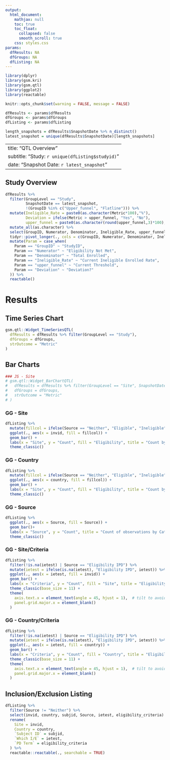 ```yaml
---
output:
  html_document:
    mathjax: null
    toc: true
    toc_float:
      collapsed: false
      smooth_scroll: true
    css: styles.css
params:
  dfResults: NA
  dfGroups: NA
  dfListing: NA
---
```


```r
library(dplyr)
library(gsm.kri)
library(gsm.qtl)
library(ggplot2)
library(reactable)

knitr::opts_chunk$set(warning = FALSE, message = FALSE) 

dfResults <- params$dfResults
dfGroups <- params$dfGroups
dfListing <- params$dfListing

length_snapshots = dfResults$SnapshotDate %>% n_distinct()
latest_snapshot = unique(dfResults$SnapshotDate)[length_snapshots]
```

---
title: "QTL Overview"
subtitle: "Study: `r unique(dfListing$studyid)`"
date: "Snapshot Date: `r latest_snapshot`"
--- 

## Study Overview
```r
dfResults %>%
  filter(GroupLevel == "Study",
         SnapshotDate == latest_snapshot,
         !(GroupID %in% c("Upper_funnel", "Flatline"))) %>%
  mutate(Ineligible_Rate = paste0(as.character(Metric*100),"%"),
         Deviation = ifelse(Metric > upper_funnel, "Yes", "No"),
         upper_funnel = paste0(as.character(round(upper_funnel,3)*100), "%")) %>%
  mutate_all(as.character) %>%
  select(GroupID, Numerator, Denominator, Ineligible_Rate, upper_funnel, Deviation) %>%
  tidyr::pivot_longer(., cols = c(GroupID, Numerator, Denominator, Ineligible_Rate, upper_funnel, Deviation), names_to = "Param", values_to = "Value") %>%
  mutate(Param = case_when(
    Param == "GroupID" ~ "StudyID",
    Param == "Numerator" ~ "Eligibility Not Met",
    Param == "Denominator" ~ "Total Enrolled",
    Param == "Ineligible_Rate" ~ "Current Ineligible Enrolled Rate",
    Param == "upper_funnel" ~ "Current Threshold",
    Param == "Deviation" ~ "Deviation?"
  )) %>% 
  reactable()
```

# Results

## Time Series Chart
```r
gsm.qtl::Widget_TimeSeriesQTL(
  dfResults = dfResults %>% filter(GroupLevel == "Study"),
  dfGroups = dfGroups,
  strOutcome = "Metric"
)
```

## Bar Charts {.tabset .tabset-pills}

```r
### JS - Site
# gsm.qtl::Widget_BarChartQTL(
#   dfResults = dfResults %>% filter(GroupLevel == "Site", SnapshotDate == latest_snapshot, GroupID != "Upper_funnel"),
#   dfGroups = dfGroups,
#   strOutcome = "Metric"
# )
```

### GG - Site
```r
dfListing %>% 
  mutate(fillcol = ifelse(Source == "Neither", "Eligible", "Ineligible")) %>% 
  ggplot(., aes(x = invid, fill = fillcol)) +
  geom_bar() +
  labs(x = "Site", y = "Count", fill = "Eligibility", title = "Count by site") +
  theme_classic()
```

### GG - Country
```r
dfListing %>% 
  mutate(fillcol = ifelse(Source == "Neither", "Eligible", "Ineligible")) %>% 
  ggplot(., aes(x = country, fill = fillcol)) +
  geom_bar() +
  labs(x = "Site", y = "Count", fill = "Eligibility", title = "Count by site") +
  theme_classic()
```

### GG - Source
```r
dfListing %>% 
  ggplot(., aes(x = Source, fill = Source)) +
  geom_bar()+
  labs(x = "Source", y = "Count", title = "Count of observations by Category/Source") +
  theme_classic()
```

### GG - Site/Criteria
```r
dfListing %>% 
  filter(!is.na(ietest) | Source == "Eligibility IPD") %>% 
  mutate(ietest = ifelse(is.na(ietest), "Eligibility IPD", ietest)) %>%  
  ggplot(., aes(x = ietest, fill = invid)) +
  geom_bar() +
  labs(x = "Criteria", y = "Count", fill = "Site", title = "Eligibility by site") + 
  theme_classic(base_size = 11) + 
  theme(
    axis.text.x = element_text(angle = 45, hjust = 1),  # tilt to avoid overlap
    panel.grid.major.x = element_blank()
  )
```

### GG - Country/Criteria
```r
dfListing %>% 
  filter(!is.na(ietest) | Source == "Eligibility IPD") %>% 
  mutate(ietest = ifelse(is.na(ietest), "Eligibility IPD", ietest)) %>%  
  ggplot(., aes(x = ietest, fill = country)) +
  geom_bar() +
  labs(x = "Criteria", y = "Count", fill = "Country", title = "Eligibility by Country") + 
  theme_classic(base_size = 11) + 
  theme(
    axis.text.x = element_text(angle = 45, hjust = 1),  # tilt to avoid overlap
    panel.grid.major.x = element_blank()
  )
```

## Inclusion/Exclusion Listing
```r
dfListing %>% 
  filter(Source != "Neither") %>% 
  select(invid, country, subjid, Source, ietest, eligibility_criteria) %>%
  rename(
    Site = invid,
    Country = country,
    `Subject ID` = subjid,
    `Which I/E` = ietest,
    `PD Term` = eligibility_criteria
  ) %>% 
  reactable::reactable(., searchable = TRUE)
```
